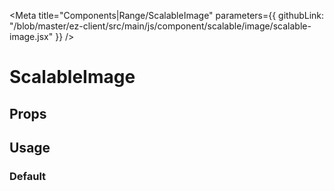 
<Meta 
  title="Components|Range/ScalableImage" 
  parameters={{
    githubLink: "/blob/master/ez-client/src/main/js/component/scalable/image/scalable-image.jsx"
  }}
/>

                 
<Anchor storyId="components-scalable-image-scalable-image--default-story" />


# ScalableImage

## Props
 
<Props of={ScalableImage} />

## Usage

### Default

<Preview>
  <Story
    name="default"
    parameters={{
      layout: "widget",
      info: [ "The image always take the maximum place keeping its original ratio." ]
    }}>
    <ScalableImage src="img/tech/ezLogo_512.png" />
  </Story>
</Preview>


